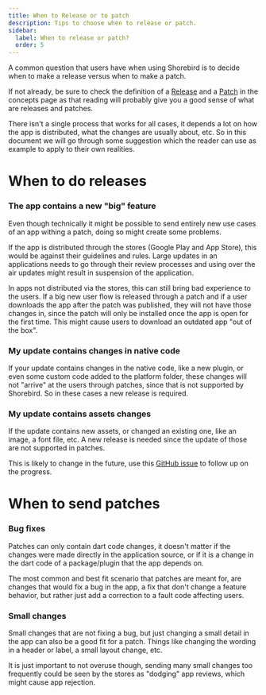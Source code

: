 ```yaml
---
title: When to Release or to patch
description: Tips to choose when to release or patch.
sidebar:
  label: When to release or patch?
  order: 5
---
```


A common question that users have when using Shorebird is to decide when to make a release
versus when to make a patch.

If not already, be sure to check the definition of a [Release](/concepts#release) and a
[Patch](/concepts#patch) in the concepts page as that reading will probably give you a good sense
of what are releases and patches.

There isn't a single process that works for all cases, it depends a lot on how the app is
distributed, what the changes are usually about, etc. So in this document we will go through
some suggestion which the reader can use as example to apply to their own realities.

# When to do releases

### The app contains a new "big" feature

Even though technically it might be possible to send entirely new use cases of an app withing a
patch, doing so might create some problems.

If the app is distributed through the stores (Google Play and App Store), this would be against
their guidelines and rules. Large updates in an applications needs to go through their review
processes and using over the air updates might result in suspension of the application.

In apps not distributed via the stores, this can still bring bad experience to the users. If a big
new user flow is released through a patch and if a user downloads the app after the patch
was published, they will not have those changes in, since the patch will only be installed once the
app is open for the first time. This might cause users to download an outdated app "out of the box".

### My update contains changes in native code

If your update contains changes in the native code, like a new plugin, or even some custom code
added to the platform folder, these changes will not "arrive" at the users through patches, since
that is not supported by Shorebird. So in these cases a new release is required.

### My update contains assets changes

If the update contains new assets, or changed an existing one, like an image, a font file, etc. A
new release is needed since the update of those are not supported in patches.

This is likely to change in the future, use this
[GitHub issue](https://github.com/shorebirdtech/shorebird/issues/318) to follow up on the progress.

# When to send patches

### Bug fixes

Patches can only contain dart code changes, it doesn't matter if the changes were made directly
in the application source, or if it is a change in the dart code of a package/plugin that the app
depends on.

The most common and best fit scenario that patches are meant for, are changes that would fix a bug
in the app, a fix that don't change a feature behavior, but rather just add a correction to a fault
code affecting users.

### Small changes

Small changes that are not fixing a bug, but just changing a small detail in the app can also be a
good fit for a patch. Things like changing the wording in a header or label, a small layout change,
etc.

It is just important to not overuse though, sending many small changes too frequently could be seen
by the stores as "dodging" app reviews, which might cause app rejection.
